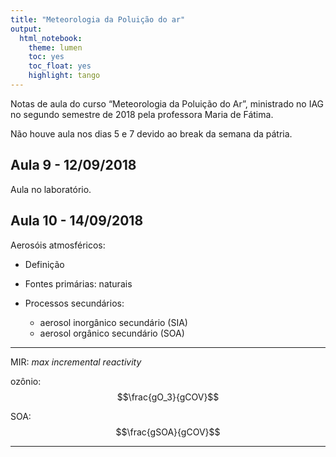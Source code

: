 ```yaml
---
title: "Meteorologia da Poluição do ar"
output: 
  html_notebook:
    theme: lumen
    toc: yes
    toc_float: yes
    highlight: tango
---
```


Notas de aula do curso "Meteorologia da Poluição do Ar", ministrado no IAG no segundo semestre de 2018 pela professora Maria de Fátima.

Não houve aula nos dias 5 e 7 devido ao break da semana da pátria.

## Aula 9 - 12/09/2018 

Aula no laboratório.

## Aula 10 - 14/09/2018

Aerosóis atmosféricos:

- Definição

- Fontes primárias: naturais

- Processos secundários:
    - aerosol inorgânico secundário (SIA)
    - aerosol orgânico secundário (SOA)

<hr>

MIR: *max incremental reactivity*

ozônio: $$\frac{gO_3}{gCOV}$$

SOA: $$\frac{gSOA}{gCOV}$$

<hr>